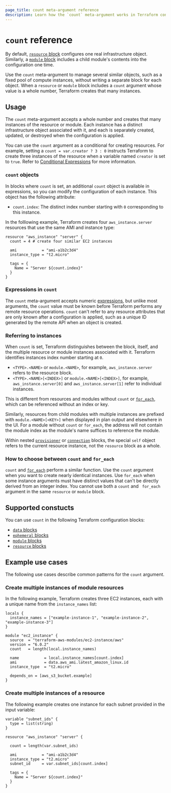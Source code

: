 ```yaml
---
page_title: count meta-argument reference
description: Learn how the `count` meta-argument works in Terraform configuration.
---
```


# `count` reference

By default, [`resource` block](/terraform/language/block/resource) configures one real infrastructure object. Similarly, a [`module` block](/terraform/language/block/module) includes a child module's contents into the configuration one time. 

Use the `count` meta-argument to manage several similar objects, such as a fixed pool of compute instances, without writing a separate block for each object. When a `resource` or `module` block includes a `count` argument whose value is a whole number, Terraform creates that many instances.

## Usage

The `count` meta-argument accepts a whole number and creates that many instances of the resource or module. Each instance has a distinct infrastructure object associated with it, and each is separately created, updated, or destroyed when the configuration is applied. 

<Tip>

You can use the `count` argument as a conditional for creating resources. For example, setting a `count = var.creator ? 3 : 0` instructs Terraform to create three instances of the resource when a variable named `creator` is set to `true`. Refer to [​​Conditional Expressions](/terraform/language/expressions/conditionals) for more information.

</Tip>

### `count` objects

In blocks where `count` is set, an additional `count` object is available in expressions, so you can modify the configuration of each instance. This object has the following attribute:

- `count.index`: The distinct index number starting with `0` corresponding
  to this instance.

In the folllowing example,  Terraform creates four `aws_instance.server` resources that use the same AMI and instance type:

```hcl
resource "aws_instance" "server" {
  count = 4 # create four similar EC2 instances

  ami           = "ami-a1b2c3d4"
  instance_type = "t2.micro"

  tags = {
    Name = "Server ${count.index}"
  }
}
```

### Expressions in `count`

The `count` meta-argument accepts numeric [expressions](/terraform/language/expressions), but unlike most arguments, the `count` value must be known before Terraform performs any remote resource operations. `count` can't refer to any resource attributes that are only known after a
configuration is applied, such as a unique ID generated by the remote API when an object is created.

### Referring to instances

When `count` is set, Terraform distinguishes between the block, itself, and the multiple resource or module instances associated with it. Terraform identifies instances index number starting at `0`.

- `<TYPE>.<NAME>` or `module.<NAME>`, for example, `aws_instance.server` refers to the resource block.
- `<TYPE>.<NAME>[<INDEX>]` or `module.<NAME>[<INDEX>]`, for example, `aws_instance.server[0]` and
  `aws_instance.server[1]` refer to individual instances.

This is different from resources and modules without `count` or [`for_each`](/terraform/language/meta-arguments/for_each), which can be referenced without an index or key.

Similarly, resources from child modules with multiple instances are prefixed
with `module.<NAME>[<KEY>]` when displayed in plan output and elsewhere in the UI.
For a module without `count` or `for_each`, the address will not contain
the module index as the module's name suffices to reference the module.

Within nested [`provisioner`](/terraform/language/block/resource#provisioner) or [`connection`](/terraform/language/block/resource#connection) blocks, the special `self` object refers to the current resource instance, not the `resource` block as a whole.


### How to choose between `count` and `for_each`

`count` and [`for_each`](/terraform/language/meta-arguments/for_each) perform a similar function. Use the `count` argument when you want to create nearly identical instances. Use `for_each` when some instance arguments must have distinct values that can't be directly derived from an
integer index. You cannot use both a `count` and ` for_each` argument in the same `resource` or `module` block.

## Supported constucts

You can use `count` in the following Terraform configuration blocks:

- [`data` blocks](/terraform/language/block/data)
- [`ephemeral` blocks](/terraform/language/block/ephemeral)
- [`module` blocks](/terraform/language/block/module)
- [`resource` blocks](/terraform/language/block/resource)


## Example use cases

The following use cases describe common patterns for the `count` argument.

### Create multiple instances of module resources

In the following example, Terraform creates three EC2 instances, each with a unique name from the `instance_names` list:

```hcl
locals {
  instance_names = ["example-instance-1", "example-instance-2", "example-instance-3"]
}

module "ec2_instance" {
  source  = "terraform-aws-modules/ec2-instance/aws"
  version = "6.0.2"
  count   = length(local.instance_names)

  name           = local.instance_names[count.index]
  ami            = data.aws_ami.latest_amazon_linux.id
  instance_type  = "t2.micro"

  depends_on = [aws_s3_bucket.example]
}

```

### Create multiple instances of a resource

The following example creates one instance for each subnet provided in the input variable:

```hcl
variable "subnet_ids" {
  type = list(string)
}

resource "aws_instance" "server" {

  count = length(var.subnet_ids)

  ami           = "ami-a1b2c3d4"
  instance_type = "t2.micro"
  subnet_id     = var.subnet_ids[count.index]

  tags = {
    Name = "Server ${count.index}"
  }
}
```